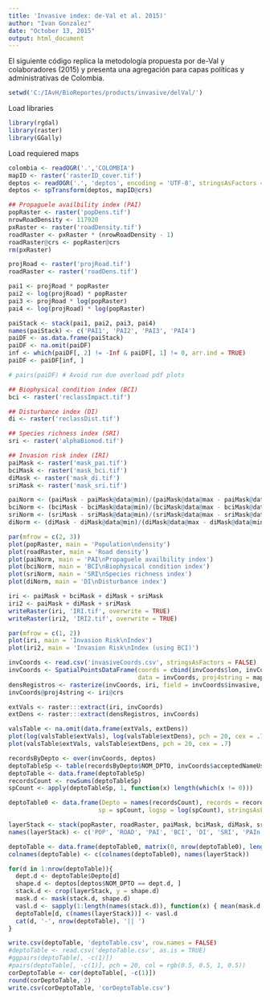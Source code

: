 ```yaml
---
title: 'Invasive index: de-Val et al. 2015)'
author: "Ivan Gonzalez"
date: "October 13, 2015"
output: html_document
---
```


El siguiente código replica la metodología propuesta por de-Val y colaboradores (2015) y presenta una agregación para capas políticas y administrativas de Colombia.
```r
setwd('C:/IAvH/BioReportes/products/invasive/delVal/')
```

Load libraries
```r
library(rgdal)
library(raster)
library(GGally)
```


Load requiered maps
```r
colombia <- readOGR('.','COLOMBIA')
mapID <- raster('rasterID_cover.tif')
deptos <- readOGR('.', 'deptos', encoding = 'UTF-8', stringsAsFactors = FALSE)
deptos <- spTransform(deptos, mapID@crs)

## Propaguele availbility index (PAI)
popRaster <- raster('popDens.tif')
nrowRoadDensity <- 117920
pxRaster <- raster('roadDensity.tif')
roadRaster <- pxRaster * (nrowRoadDensity - 1)
roadRaster@crs <- popRaster@crs
rm(pxRaster)

projRoad <- raster('projRoad.tif')
roadRaster <- raster('roadDens.tif')

pai1 <- projRoad * popRaster
pai2 <- log(projRoad) * popRaster
pai3 <- projRoad * log(popRaster)
pai4 <- log(projRoad) * log(popRaster)

paiStack <- stack(pai1, pai2, pai3, pai4)
names(paiStack) <- c('PAI1', 'PAI2', 'PAI3', 'PAI4')
paiDF <- as.data.frame(paiStack)
paiDF <- na.omit(paiDF)
inf <- which(paiDF[, 2] != -Inf & paiDF[, 1] != 0, arr.ind = TRUE)
paiDF <- paiDF[inf, ]

# pairs(paiDF) # Avoid run due overload pdf plots

## Biophysical condition index (BCI)
bci <- raster('reclassImpact.tif')

## Disturbance index (DI)
di <- raster('reclassDist.tif')

## Species richness index (SRI)
sri <- raster('alphaBiomod.tif')

```

```r
## Invasion risk index (IRI)
paiMask <- raster('mask_pai.tif')
bciMask <- raster('mask_bci.tif')
diMask <- raster('mask_di.tif')
sriMask <- raster('mask_sri.tif')

paiNorm <- (paiMask - paiMask@data@min)/(paiMask@data@max - paiMask@data@min)
bciNorm <- (bciMask - bciMask@data@min)/(bciMask@data@max - bciMask@data@min)
sriNorm <- (sriMask - sriMask@data@min)/(sriMask@data@max - sriMask@data@min)
diNorm <- (diMask - diMask@data@min)/(diMask@data@max - diMask@data@min)

par(mfrow = c(2, 3))
plot(popRaster, main = 'Population\ndensity')
plot(roadRaster, main = 'Road density')
plot(paiNorm, main = 'PAI\nPropaguele availbility index')
plot(bciNorm, main = 'BCI\nBiophysical condition index')
plot(sriNorm, main = 'SRI\nSpecies richness index')
plot(diNorm, main = 'DI\nDisturbance index')

iri <- paiMask + bciMask + diMask + sriMask
iri2 <- paiMask + diMask + sriMask
writeRaster(iri, 'IRI.tif', overwrite = TRUE)
writeRaster(iri2, 'IRI2.tif', overwrite = TRUE)

par(mfrow = c(1, 2))
plot(iri, main = 'Invasion Risk\nIndex')
plot(iri2, main = 'Invasion Risk\nIndex (using BCI)')
```


```r
invCoords <- read.csv('invasiveCoords.csv', stringsAsFactors = FALSE)
invCoords <- SpatialPointsDataFrame(coords = cbind(invCoords$lon, invCoords$lat),
                                    data = invCoords, proj4string = mapID@crs)
densRegistros <- rasterize(invCoords, iri, field = invCoords$invasive, fun = sum, na.rm = TRUE)
invCoords@proj4string <- iri@crs

extVals <- raster:::extract(iri, invCoords)
extDens <- raster:::extract(densRegistros, invCoords)

valsTable <- na.omit(data.frame(extVals, extDens))
plot(log(valsTable$extVals), log(valsTable$extDens), pch = 20, cex = .7)
plot(valsTable$extVals, valsTable$extDens, pch = 20, cex = .7)

recordsByDepto <- over(invCoords, deptos)
deptoTableSp <- table(recordsByDepto$NOM_DPTO, invCoords$acceptedNameUsage)
deptoTable <- data.frame(deptoTableSp)
recordsCount <- rowSums(deptoTableSp)
spCount <- apply(deptoTableSp, 1, function(x) length(which(x != 0)))

deptoTable0 <- data.frame(Depto = names(recordsCount), records = recordsCount, logrecords = log(recordsCount),
                         sp = spCount, logsp = log(spCount), stringsAsFactors = FALSE)

layerStack <- stack(popRaster, roadRaster, paiMask, bciMask, diMask, sriMask, paiNorm, bciNorm, sriNorm, diNorm, iri, iri2)
names(layerStack) <- c('POP', 'ROAD', 'PAI', 'BCI', 'DI', 'SRI', 'PAIn', 'BCIn', 'SRIn', 'DIn', 'IRI', 'IRI2')

deptoTable <- data.frame(deptoTable0, matrix(0, nrow(deptoTable0), length(names(layerStack))))
colnames(deptoTable) <- c(colnames(deptoTable0), names(layerStack))

for(d in 1:nrow(deptoTable)){
  dept.d <- deptoTable$Depto[d]
  shape.d <- deptos[deptos$NOM_DPTO == dept.d, ]
  stack.d <- crop(layerStack, y = shape.d)
  mask.d <- mask(stack.d, shape.d)
  vasl.d <- sapply(1:length(names(stack.d)), function(x) { mean(mask.d[[x]][], na.rm = TRUE) })
  deptoTable[d, c(names(layerStack))] <- vasl.d
  cat(d, '-', nrow(deptoTable), '|| ')
}

write.csv(deptoTable, 'deptoTable.csv', row.names = FALSE)
#deptoTable <- read.csv('deptoTable.csv', as.is = TRUE)
#ggpairs(deptoTable[, -c(1)])
#pairs(deptoTable[, -c(1)], pch = 20, col = rgb(0.5, 0.5, 1, 0.5))
corDeptoTable <- cor(deptoTable[, -c(1)])
round(corDeptoTable, 2)
write.csv(corDeptoTable, 'corDeptoTable.csv')
```
